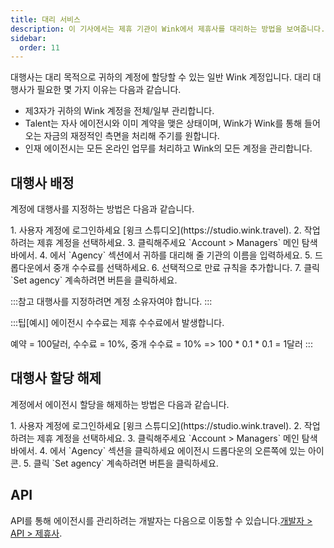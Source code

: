 ```yaml
---
title: 대리 서비스
description: 이 기사에서는 제휴 기관이 Wink에서 제휴사를 대리하는 방법을 보여줍니다.
sidebar:
  order: 11
---
```


대행사는 대리 목적으로 귀하의 계정에 할당할 수 있는 일반 Wink 계정입니다. 대리 대행사가 필요한 몇 가지 이유는 다음과 같습니다.

* 제3자가 귀하의 Wink 계정을 전체/일부 관리합니다.
* Talent는 자사 에이전시와 이미 계약을 맺은 상태이며, Wink가 Wink를 통해 들어오는 자금의 재정적인 측면을 처리해 주기를 원합니다.
* 인재 에이전시는 모든 온라인 업무를 처리하고 Wink의 모든 계정을 관리합니다.

## 대행사 배정

계정에 대행사를 지정하는 방법은 다음과 같습니다.

<Steps>
  1. 사용자 계정에 로그인하세요 [윙크 스튜디오](https://studio.wink.travel).
  2. 작업하려는 제휴 계정을 선택하세요.
  3. 클릭해주세요 `Account > Managers` 메인 탐색 바에서.
  4. 에서 `Agency` 섹션에서 귀하를 대리해 줄 기관의 이름을 입력하세요.
  5. 드롭다운에서 중개 수수료를 선택하세요.
  6. 선택적으로 만료 규칙을 추가합니다.
  7. 클릭 `Set agency` 계속하려면 버튼을 클릭하세요.
</Steps>


:::참고
대행사를 지정하려면 계정 소유자여야 합니다.
:::

:::팁\[예시]
에이전시 수수료는 제휴 수수료에서 발생합니다.

예약 = 100달러, 수수료 = 10%, 중개 수수료 = 10% => 100 \* 0.1 \* 0.1 = 1달러
:::

## 대행사 할당 해제

계정에서 에이전시 할당을 해제하는 방법은 다음과 같습니다.

<Steps>
  1. 사용자 계정에 로그인하세요 [윙크 스튜디오](https://studio.wink.travel).
  2. 작업하려는 제휴 계정을 선택하세요.
  3. 클릭해주세요 `Account > Managers` 메인 탐색 바에서.
  4. 에서 `Agency` 섹션을 클릭하세요 <Badge text="x" variant="danger" size="small" /> 에이전시 드롭다운의 오른쪽에 있는 아이콘.
  5. 클릭 `Set agency` 계속하려면 버튼을 클릭하세요.
</Steps>


## API

API를 통해 에이전시를 관리하려는 개발자는 다음으로 이동할 수 있습니다.[개발자 > API > 제휴사](/developers/apis/#affiliate-api).

